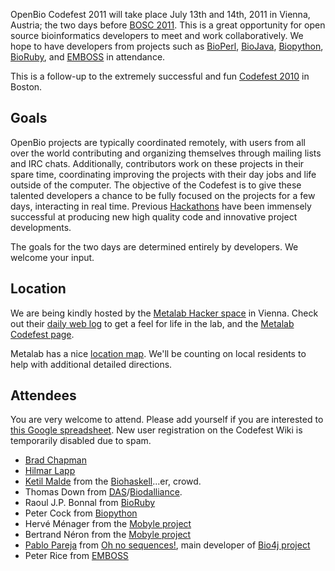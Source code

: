 OpenBio Codefest 2011 will take place July 13th and 14th, 2011 in Vienna, Austria; the two days before [[BOSC 2011]]. This is a great opportunity for open source bioinformatics developers to meet and work collaboratively. We hope to have developers from projects such as [http://bioperl.org BioPerl], [http://www.biojava.org BioJava], [http://biopython.org Biopython], [http://www.bioruby.org BioRuby], and [http://www.emboss.org EMBOSS] in attendance.

This is a follow-up to the extremely successful and fun [[Codefest 2010]] in Boston.

== Goals ==

OpenBio projects are typically coordinated remotely, with users from all over the world contributing and organizing themselves through mailing lists and IRC chats. Additionally, contributors work on these projects in their spare time, coordinating improving the projects with their day jobs and life outside of the computer.
The objective of the Codefest is to give these talented developers a chance to be fully focused on the projects for a few days, interacting in real time. Previous [http://www.open-bio.org/wiki/Hackathon Hackathons] have been immensely successful at producing new high quality code and innovative project developments.

The goals for the two days are determined entirely by developers. We welcome your input.

== Location ==

We are being kindly hosted by the [http://metalab.at/wiki/English Metalab Hacker space] in Vienna. Check out their [http://log.metalab.at/ daily web log] to get a feel for life in the lab, and the [http://metalab.at/wiki/OpenBio_Codefest_2011 Metalab Codefest page].

Metalab has a nice [http://metalab.at/wiki/Lage location map]. We'll be counting on local residents to help with additional detailed directions.

== Attendees ==

You are very welcome to attend. Please add yourself if you are interested to [https://spreadsheets.google.com/ccc?key=0Agxg-o4ZmoZ4dHQxWEV1aW1raFJKbWxrMk80RDZSOVE&hl=en&authkey=CK3mo_4B this Google spreadsheet]. New user registration on the Codefest Wiki is temporarily disabled due to spam.

* [http://bcbio.wordpress.com/ Brad Chapman]
* [[User:Lapp| Hilmar Lapp]]
* [http://blog.malde.org/ Ketil Malde] from the [http://biohaskell.org Biohaskell]...er, crowd.
* Thomas Down from [http://biodas.org/ DAS]/[http://www.biodalliance.org/ Biodalliance].
* Raoul J.P. Bonnal from [http://bioruby.org BioRuby]
* Peter Cock from [http://biopython.org Biopython]
* Hervé Ménager from the [https://projets.pasteur.fr/wiki/mobyle Mobyle project]
* Bertrand Néron from the [https://projets.pasteur.fr/wiki/mobyle Mobyle project]
* [http://about.me/pablopareja Pablo Pareja] from [http://www.ohnosequences.com Oh no sequences!], main developer of  [http://www.bio4j.com Bio4j project]
* Peter Rice from [http://emboss.sf.net EMBOSS]